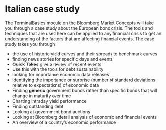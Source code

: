 # Italian case study

The TerminalBasics module on the Bloomberg Market Concepts will take you through a case study about the European bond crisis. The tools and techniques that are used here can be applied to any financial crisis to get an understanding of the factors that are affecting financial events. The case study takes you through: 

* the use of historic yield curves and their spreads to benchmark curves 
* finding news stories for specific days and events
* **Quick Takes** give a review of recent events
* Use this with the tools for debt sustainability
* looking for importance economic data releases
* identifying the importance or surprise (number of standard deviations relative to expectations) of economic data
* Finding **generic** government bonds rather than specific bonds that will change in maturity over time
* Charting intraday yield performance
* Finding outstanding debt 
* Looking at government bond auctions
* Looking at Bloomberg detail analysis of economic and financial events
* An overview of a country's economic performance



